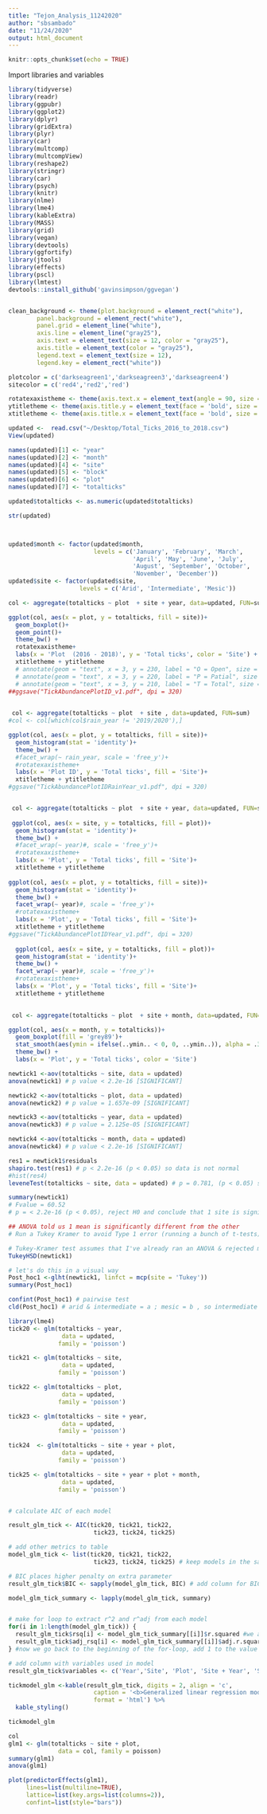 ```yaml
---
title: "Tejon_Analysis_11242020"
author: "sbsambado"
date: "11/24/2020"
output: html_document
---
```


```r
knitr::opts_chunk$set(echo = TRUE)
```


Import libraries and variables
```r
library(tidyverse)
library(readr)
library(ggpubr)
library(ggplot2)
library(dplyr)
library(gridExtra)
library(plyr)
library(car)
library(multcomp)
library(multcompView)
library(reshape2)
library(stringr)
library(car)
library(psych)
library(knitr)
library(nlme)
library(lme4)
library(kableExtra)
library(MASS)
library(grid)
library(vegan)
library(devtools)
library(ggfortify)
library(jtools)
library(effects)
library(pscl)
library(lmtest)
devtools::install_github('gavinsimpson/ggvegan')


clean_background <- theme(plot.background = element_rect("white"),
        panel.background = element_rect("white"),
        panel.grid = element_line("white"),
        axis.line = element_line("gray25"),
        axis.text = element_text(size = 12, color = "gray25"),
        axis.title = element_text(color = "gray25"),
        legend.text = element_text(size = 12),
        legend.key = element_rect("white"))

plotcolor = c('darkseagreen1','darkseagreen3','darkseagreen4')
sitecolor = c('red4','red2','red')

rotatexaxistheme <- theme(axis.text.x = element_text(angle = 90, size = 8, vjust = 0.5))
ytitletheme <- theme(axis.title.y = element_text(face = 'bold', size = 12, vjust = 0.5))
xtitletheme <- theme(axis.title.x = element_text(face = 'bold', size = 12, vjust = 0.5))
```

```r

updated <-  read.csv("~/Desktop/Total_Ticks_2016_to_2018.csv")
View(updated)

names(updated)[1] <- "year"
names(updated)[2] <- "month"
names(updated)[4] <- "site"
names(updated)[5] <- "block"
names(updated)[6] <- "plot"
names(updated)[7] <- "totalticks"

updated$totalticks <- as.numeric(updated$totalticks)

str(updated)



updated$month <- factor(updated$month, 
                        levels = c('January', 'February', 'March',
                                   'April', 'May', 'June', 'July',
                                   'August', 'September', 'October',
                                   'November', 'December'))
updated$site <- factor(updated$site, 
                    levels = c('Arid', 'Intermediate', 'Mesic'))
```

```r
col <- aggregate(totalticks ~ plot  + site + year, data=updated, FUN=sum)

ggplot(col, aes(x = plot, y = totalticks, fill = site))+
  geom_boxplot()+
  geom_point()+
  theme_bw() +
  rotatexaxistheme+
  labs(x = 'Plot  (2016 - 2018)', y = 'Total ticks', color = 'Site') +
  xtitletheme + ytitletheme
  # annotate(geom = "text", x = 3, y = 230, label = "O = Open", size = 4, color = 'red',hjust = "left justified")+
  # annotate(geom = "text", x = 3, y = 220, label = "P = Patial", size = 4, color = 'red',hjust = "left justified")+
  # annotate(geom = "text", x = 3, y = 210, label = "T = Total", size = 4, color = 'red',hjust = "left justified")
##ggsave("TickAbundancePlotID_v1.pdf", dpi = 320)
  

 col <- aggregate(totalticks ~ plot  + site , data=updated, FUN=sum)
#col <- col[which(col$rain_year != '2019/2020'),]

ggplot(col, aes(x = plot, y = totalticks, fill = site))+
  geom_histogram(stat = 'identity')+
  theme_bw() +
  #facet_wrap(~ rain_year, scale = 'free_y')+
  #rotatexaxistheme+
  labs(x = 'Plot ID', y = 'Total ticks', fill = 'Site')+
  xtitletheme + ytitletheme
#ggsave("TickAbundancePlotIDRainYear_v1.pdf", dpi = 320)


 col <- aggregate(totalticks ~ plot  + site + year, data=updated, FUN=sum)
  
 ggplot(col, aes(x = site, y = totalticks, fill = plot))+
  geom_histogram(stat = 'identity')+
  theme_bw() +
  #facet_wrap(~ year)#, scale = 'free_y')+
  #rotatexaxistheme+
  labs(x = 'Plot', y = 'Total ticks', fill = 'Site')+
  xtitletheme + ytitletheme
    
ggplot(col, aes(x = plot, y = totalticks, fill = site))+
  geom_histogram(stat = 'identity')+
  theme_bw() +
  facet_wrap(~ year)#, scale = 'free_y')+
  #rotatexaxistheme+
  labs(x = 'Plot', y = 'Total ticks', fill = 'Site')+
  xtitletheme + ytitletheme
#ggsave("TickAbundancePlotIDYear_v1.pdf", dpi = 320)
  
  ggplot(col, aes(x = site, y = totalticks, fill = plot))+
  geom_histogram(stat = 'identity')+
  theme_bw() +
  facet_wrap(~ year)#, scale = 'free_y')+
  #rotatexaxistheme+
  labs(x = 'Plot', y = 'Total ticks', fill = 'Site')+
  xtitletheme + ytitletheme
  

```



```r
 col <- aggregate(totalticks ~ plot  + site + month, data=updated, FUN=sum)

ggplot(col, aes(x = month, y = totalticks))+
  geom_boxplot(fill = 'grey89')+
  stat_smooth(aes(ymin = ifelse(..ymin.. < 0, 0, ..ymin..)), alpha = .3)+
  theme_bw() +
  labs(x = 'Plot', y = 'Total ticks', color = 'Site')


```

```r
newtick1 <-aov(totalticks ~ site, data = updated)
anova(newtick1) # p value < 2.2e-16 [SIGNIFICANT]

newtick2 <-aov(totalticks ~ plot, data = updated)
anova(newtick2) # p value = 1.657e-09 [SIGNIFICANT]

newtick3 <-aov(totalticks ~ year, data = updated)
anova(newtick3) # p value = 2.125e-05 [SIGNIFICANT]

newtick4 <-aov(totalticks ~ month, data = updated)
anova(newtick4) # p value < 2.2e-16 [SIGNIFICANT]

```

```r
res1 = newtick1$residuals
shapiro.test(res1) # p < 2.2e-16 (p < 0.05) so data is not normal
#hist(res4)
leveneTest(totalticks ~ site, data = updated) # p = 0.781, (p < 0.05) so variances are not equal

summary(newtick1)
# Fvalue = 60.52
# p = < 2.2e-16 (p < 0.05), reject H0 and conclude that 1 site is significantly different

## ANOVA told us 1 mean is significantly different from the other
# Run a Tukey Kramer to avoid Type 1 error (running a bunch of t-tests)

# Tukey-Kramer test assumes that I've already ran an ANOVA & rejected my H0 (all means are equal across groups)
TukeyHSD(newtick1)

# let's do this in a visual way
Post_hoc1 <-glht(newtick1, linfct = mcp(site = 'Tukey'))
summary(Post_hoc1)

confint(Post_hoc1) # pairwise test
cld(Post_hoc1) # arid & intermediate = a ; mesic = b , so intermediate is different than arid & mesic

```


```r
library(lme4)
tick20 <- glm(totalticks ~ year, 
               data = updated,
              family = 'poisson')

tick21 <- glm(totalticks ~ site, 
               data = updated,
              family = 'poisson')

tick22 <- glm(totalticks ~ plot, 
               data = updated,
              family = 'poisson')

tick23 <- glm(totalticks ~ site + year, 
               data = updated,
              family = 'poisson')

tick24  <- glm(totalticks ~ site + year + plot, 
               data = updated,
              family = 'poisson')

tick25 <- glm(totalticks ~ site + year + plot + month, 
               data = updated,
              family = 'poisson')


# calculate AIC of each model

result_glm_tick <- AIC(tick20, tick21, tick22,
                        tick23, tick24, tick25)

# add other metrics to table
model_glm_tick <- list(tick20, tick21, tick22,
                        tick23, tick24, tick25) # keep models in the same order as they were created

# BIC places higher penalty on extra parameter
result_glm_tick$BIC <- sapply(model_glm_tick, BIC) # add column for BIC

model_glm_tick_summary <- lapply(model_glm_tick, summary)


# make for loop to extract r^2 and r^adj from each model
for(i in 1:length(model_glm_tick)) {
  result_glm_tick$rsq[i] <- model_glm_tick_summary[[i]]$r.squared #we assign the rsq value from model i to the i'th row of the column 'rsq' in the table 'results'
  result_glm_tick$adj_rsq[i] <- model_glm_tick_summary[[i]]$adj.r.squared #same for adjusted rsq
} #now we go back to the beginning of the for-loop, add 1 to the value of i, and do everything again

# add column with variables used in model
result_glm_tick$variables <- c('Year','Site', 'Plot', 'Site + Year', 'Site + Year + Plot', 'Site + Year + Plot + Month')

tickmodel_glm <-kable(result_glm_tick, digits = 2, align = 'c',
                        caption = '<b>Generalized linear regression models for total tick abundance</b>', 
                        format = 'html') %>%
  kable_styling()

tickmodel_glm 
```


```r
col
glm1 <- glm(totalticks ~ site + plot,
              data = col, family = poisson)
summary(glm1)
anova(glm1)

plot(predictorEffects(glm1),
     lines=list(multiline=TRUE),
     lattice=list(key.args=list(columns=2)),
     confint=list(style="bars"))

```

